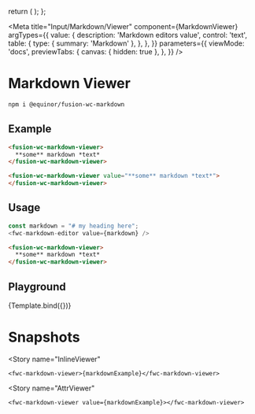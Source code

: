 


  return (
    <fwc-markdown-viewer value={props.value}></fwc-markdown-viewer>
  );
};

<Meta
  title="Input/Markdown/Viewer"
  component={MarkdownViewer}
  argTypes={{
    value: {
      description: 'Markdown editors value',
      control: 'text',
      table: {
        type: { summary: 'Markdown' },
      },
    },
  }}
  parameters={{
    viewMode: 'docs',
    previewTabs: {
      canvas: { hidden: true },
    },
  }}
/>

# Markdown Viewer

```sh
npm i @equinor/fusion-wc-markdown
```

## Example

```html
<fusion-wc-markdown-viewer>
  **some** markdown *text*
</fusion-wc-markdown-viewer>

<fusion-wc-markdown-viewer value="**some** markdown *text*">
</fusion-wc-markdown-viewer>
```

## Usage
```js
const markdown = "# my heading here";
<fwc-markdown-editor value={markdown} />
```

```html
<fusion-wc-markdown-viewer>
  **some** markdown *text*
</fusion-wc-markdown-viewer>
```

## Playground

<Canvas>
  <Story
    name="Basic"
    parameters={{chromatic: { disableSnapshot: true }}}
    argTypes={{
        value: {
            description: 'Markdown content',
            control: 'text',
            table: {
                type: { summary: 'Markdown' },
            },
            defaultValue: markdownExample,
        }
    }}
  >
    {Template.bind({})}
  </Story>
</Canvas>

<ArgsTable story="Basic" />

# Snapshots

<Story
    name="InlineViewer"
>
    <fwc-markdown-viewer>{markdownExample}</fwc-markdown-viewer>
</Story>

<Story
    name="AttrViewer"
>
    <fwc-markdown-viewer value={markdownExample}></fwc-markdown-viewer>
</Story>
